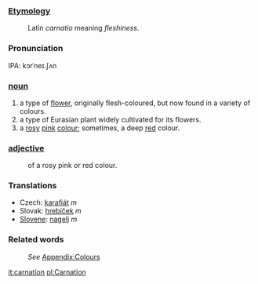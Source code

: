 ===[[Etymology]]===
:Latin ''carnatio'' meaning ''fleshiness''.
===Pronunciation===
IPA: kɔrˈneɪ.ʃʌn
===[[noun]]===
#a type of [[flower]], originally flesh-coloured, but now found in a variety of colours.
#a type of Eurasian plant widely cultivated for its flowers.
#a [[rose|rosy]] [[pink]] [[colour]]; sometimes, a deep [[red]] colour.
===[[adjective]]===
:of a rosy pink or red colour.
===Translations===
*Czech: [[karafiát]]  ''m''
*Slovak: [[hrebíček]]  ''m''
*[[Slovene]]: [[nagelj]] ''m''
===Related words===
:''See'' [[Wiktionary_Appendix:Colours|Appendix:Colours]]

[[it:carnation]]
[[pl:Carnation]]